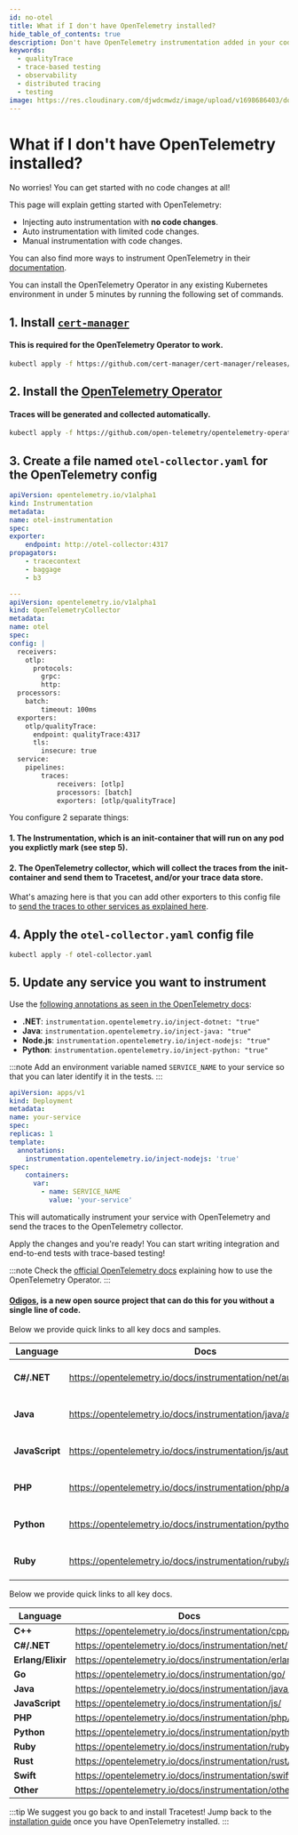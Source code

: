 ```yaml
---
id: no-otel
title: What if I don't have OpenTelemetry installed?
hide_table_of_contents: true
description: Don't have OpenTelemetry instrumentation added in your codebase? Here's how to get started!
keywords:
  - qualityTrace
  - trace-based testing
  - observability
  - distributed tracing
  - testing
image: https://res.cloudinary.com/djwdcmwdz/image/upload/v1698686403/docs/Blog_Thumbnail_14_rsvkmo.jpg
---
```


# What if I don't have OpenTelemetry installed?



No worries! You can get started with no code changes at all!

This page will explain getting started with OpenTelemetry:

- Injecting auto instrumentation with **no code changes**.
- Auto instrumentation with limited code changes.
- Manual instrumentation with code changes.

You can also find more ways to instrument OpenTelemetry in their [documentation](https://opentelemetry.io/docs/instrumentation/).

<Tabs groupId="otel-install-options">
  <TabItem value="no-code-changes" label="No Code Changes" default>

You can install the OpenTelemetry Operator in any existing Kubernetes environment in under 5 minutes by running the following set of commands.

## 1. Install [`cert-manager`](https://cert-manager.io/)
#### This is required for the OpenTelemetry Operator to work.

```bash
kubectl apply -f https://github.com/cert-manager/cert-manager/releases/download/v1.11.0/cert-manager.yaml
```

## 2. Install the [OpenTelemetry Operator](https://opentelemetry.io/docs/k8s-operator/)
#### Traces will be generated and collected automatically.

```bash
kubectl apply -f https://github.com/open-telemetry/opentelemetry-operator/releases/latest/download/opentelemetry-operator.yaml
```

## 3. Create a file named `otel-collector.yaml` for the OpenTelemetry config

```yaml title="otel-collector.yaml"
apiVersion: opentelemetry.io/v1alpha1
kind: Instrumentation
metadata:
name: otel-instrumentation
spec:
exporter:
    endpoint: http://otel-collector:4317
propagators:
    - tracecontext
    - baggage
    - b3

---
apiVersion: opentelemetry.io/v1alpha1
kind: OpenTelemetryCollector
metadata:
name: otel
spec:
config: |
  receivers:
    otlp:
      protocols:
        grpc:
        http:
  processors:
    batch:
        timeout: 100ms
  exporters:
    otlp/qualityTrace:
      endpoint: qualityTrace:4317
      tls:
        insecure: true
  service:
    pipelines:
        traces:
            receivers: [otlp]
            processors: [batch]
            exporters: [otlp/qualityTrace]
```

You configure 2 separate things:

#### 1. The Instrumentation, which is an init-container that will run on any pod you explictly mark (see step 5).

#### 2. The OpenTelemetry collector, which will collect the traces from the init-container and send them to Tracetest, and/or your trace data store.

What's amazing here is that you can add other exporters to this config file to [send the traces to other services as explained here](../configuration/overview.mdx).

## 4. Apply the `otel-collector.yaml` config file

```bash title="Terminal"
kubectl apply -f otel-collector.yaml
```

## 5. Update any service you want to instrument
  
Use the [following annotations as seen in the OpenTelemetry docs](https://opentelemetry.io/docs/k8s-operator/automatic/):

- **.NET**: `instrumentation.opentelemetry.io/inject-dotnet: "true"`
- **Java**: `instrumentation.opentelemetry.io/inject-java: "true"`
- **Node.js**: `instrumentation.opentelemetry.io/inject-nodejs: "true"`
- **Python**: `instrumentation.opentelemetry.io/inject-python: "true"`

:::note
Add an environment variable named `SERVICE_NAME` to your service so that you can
later identify it in the tests.
:::

```yaml
apiVersion: apps/v1
kind: Deployment
metadata:
name: your-service
spec:
replicas: 1
template:
  annotations:
    instrumentation.opentelemetry.io/inject-nodejs: 'true'
spec:
    containers:
      var:
        - name: SERVICE_NAME
          value: 'your-service'
```

This will automatically instrument your service with OpenTelemetry and send the traces to the OpenTelemetry collector.

Apply the changes and you're ready! You can start writing integration and end-to-end tests with trace-based testing!

:::note
Check the [official OpenTelemetry docs](https://opentelemetry.io/docs/k8s-operator/automatic/) explaining how to use the OpenTelemetry Operator.
:::

  </TabItem>

  <TabItem value="other-options" label="Other Options" default>

#### [Odigos](https://docs.odigos.io/intro), is a new open source project that can do this for you without a single line of code.

  </TabItem>

  <TabItem value="auto-instrumentation" label="Auto Instrumentation" default>

Below we provide quick links to all key docs and samples.

| Language | Docs | GitHub |
|---|---|---|
| **C#/.NET** | https://opentelemetry.io/docs/instrumentation/net/automatic/ | https://github.com/open-telemetry/opentelemetry-dotnet-instrumentation |
| **Java**  | https://opentelemetry.io/docs/instrumentation/java/automatic/ | https://github.com/open-telemetry/opentelemetry-java-instrumentation |
| **JavaScript** | https://opentelemetry.io/docs/instrumentation/js/automatic/ | https://github.com/open-telemetry/opentelemetry-js |
| **PHP** | https://opentelemetry.io/docs/instrumentation/php/automatic/ | https://github.com/open-telemetry/opentelemetry-php-instrumentation |
| **Python** | https://opentelemetry.io/docs/instrumentation/python/automatic/ | https://github.com/open-telemetry/opentelemetry-python-contrib |
| **Ruby** | https://opentelemetry.io/docs/instrumentation/ruby/automatic/ | https://github.com/open-telemetry/opentelemetry-ruby |

  </TabItem>

  <TabItem value="manual-instrumentation" label="Manual Instrumentation" default>

Below we provide quick links to all key docs.

| Language | Docs |
|---|---|
| **C++** | https://opentelemetry.io/docs/instrumentation/cpp/ |
| **C#/.NET** | https://opentelemetry.io/docs/instrumentation/net/ |
| **Erlang/Elixir** | https://opentelemetry.io/docs/instrumentation/erlang/ |
| **Go** | https://opentelemetry.io/docs/instrumentation/go/ |
| **Java**  | https://opentelemetry.io/docs/instrumentation/java/ |
| **JavaScript** | https://opentelemetry.io/docs/instrumentation/js/ |
| **PHP** | https://opentelemetry.io/docs/instrumentation/php/ |
| **Python** | https://opentelemetry.io/docs/instrumentation/python/ |
| **Ruby** | https://opentelemetry.io/docs/instrumentation/ruby/ |
| **Rust** | https://opentelemetry.io/docs/instrumentation/rust/ |
| **Swift** | https://opentelemetry.io/docs/instrumentation/swift/ |
| **Other** | https://opentelemetry.io/docs/instrumentation/other/ |

  </TabItem>

</Tabs>

:::tip We suggest you go back to and install Tracetest!
Jump back to the [installation guide](./installation.mdx) once you have OpenTelemetry installed.
:::
